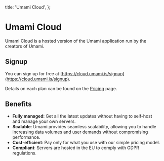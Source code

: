   title: 'Umami Cloud',
};

# Umami Cloud

Umami Cloud is a hosted version of the Umami application run by the creators of Umami.

## Signup

You can sign up for free at [https://cloud.umami.is/signup](https://cloud.umami.is/signup).

Details on each plan can be found on the [Pricing](https://umami.is/pricing) page.

## Benefits

- **Fully managed**: Get all the latest updates without having to self-host and manage your own servers.
- **Scalable**: Umami provides seamless scalability, allowing you to handle increasing data volumes and user demands without compromising performance.
- **Cost-efficient**: Pay only for what you use with our simple pricing model.
- **Compliant**: Servers are hosted in the EU to comply with GDPR regulations.
